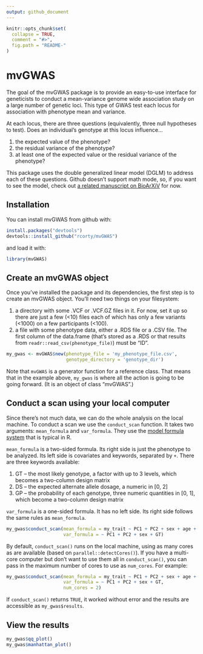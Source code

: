 ```yaml
---
output: github_document
---
```


<!-- README.md is generated from README.Rmd. Please edit that file -->

```r
knitr::opts_chunk$set(
  collapse = TRUE,
  comment = "#>",
  fig.path = "README-"
)
```

# mvGWAS

The goal of the mvGWAS package is to provide an easy-to-use interface for geneticists to conduct a mean-variance genome wide association study on a large number of genetic loci.
This type of GWAS test each locus for association with phenotype mean and variance.

At each locus, there are three questions (equivalently, three null hypotheses to test).
Does an individual's genotype at this locus influence...

1.  the expected value of the phenotype?
2.  the residual variance of the phenotype?
3.  at least one of the expected value or the residual variance of the phenotype?

This package uses the double generalized linear model (DGLM) to address each of these questions.
Github doesn't support math mode, so, if you want to see the model, check out [a related manuscript on BioArXiV](http://biorxiv.org/content/biorxiv/early/2017/06/20/149377.full.pdf) for now.



## Installation

You can install mvGWAS from github with:

```r
install.packages("devtools")
devtools::install_github("rcorty/mvGWAS")
```

and load it with:

```r
library(mvGWAS)
```



## Create an mvGWAS object

Once you've installed the package and its dependencies, the first step is to create an mvGWAS object.
You'll need two things on your filesystem:

1.  a directory with some .VCF or .VCF.GZ files in it.  For now, set it up so there are just a few (<10) files each of which has only a few variants (<1000) on a few participants (<100).
2.  a file with some phenotype data, either a .RDS file or a .CSV file.  The first column of the data.frame (that's stored as a .RDS or that results from `readr::read_csv(phenotype_file)`) must be "ID".

```r
my_gwas <- mvGWAS$new(phenotype_file = 'my_phenotype_file.csv',
                      genotype_directory = 'genotype_dir')
```

Note that `mvGWAS` is a generator function for a reference class.
That means that in the example above, `my_gwas` is where all the action is going to be going forward.
(It is an object of class "mvGWAS".)


## Conduct a scan using your local computer

Since there's not much data, we can do the whole analysis on the local machine.
To conduct a scan we use the `conduct_scan` function.
It takes two arguments: `mean_formula` and `var_formula`.
They use the [model formula system](https://stat.ethz.ch/R-manual/R-devel/library/stats/html/formula.html) that is typical in R.

`mean_formula` is a two-sided formula.
Its right side is just the phenotype to be analyzed.
Its left side is covariates and keywords, separated by `+`.
There are three keywords available:

1.  GT -- the most likely genotype, a factor with up to 3 levels, which becomes a two-column design matrix
2.  DS -- the expected alternate allele dosage, a numeric in [0, 2]
3.  GP -- the probability of each genotype, three numeric quantities in [0, 1], which become a two-column design matrix

`var_formula` is a one-sided formula.
It has no left side.
Its right side follows the same rules as `mean_formula`.


```r
my_gwas$conduct_scan(mean_formula = my_trait ~ PC1 + PC2 + sex + age + DS,
                     var_formula = ~ PC1 + PC2 + sex + GT)
```

By default, `conduct_scan()` runs on the local machine, using as many cores as are available (based on `parallel::detectCores()`).
If you have a multi-core computer but don't want to use them all in `conduct_scan()`, you can pass in the maximum number of cores to use as `num_cores`.
For example:

```r
my_gwas$conduct_scan(mean_formula = my_trait ~ PC1 + PC2 + sex + age + DS,
                     var_formula = ~ PC1 + PC2 + sex + GT,
                     num_cores = 2)
```

If `conduct_scan()` returns `TRUE`, it worked without error and the results are accessible as `my_gwas$results`.

## View the results

```r
my_gwas$qq_plot()
my_gwas$manhattan_plot()
```
